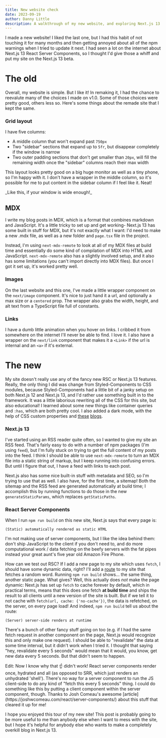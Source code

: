 ```yaml
---
title: New website check
date: 2023-09-19
author: Danny Little
description: A walkthrough of my new website, and exploring Next.js 13 and RSC
---
```


I made a new website! I liked the last one, but I had this habit of not touching it for many months and then getting annoyed about all of the npm warnings when I tried to update it next. I had seen a lot on the internet about Next.js 13 React Server Components, so I thought I'd give those a whiff and put my site on the Next.js 13 beta.

# The old

Overall, my website is simple. But I like it! In remaking it, I had the chance to reevalute many of the choices I made on v1.0. Some of those choices were pretty good, others less so. Here's some things about the remade site that I kept the same.

### Grid layout

I have five columns:

- A middle column that won't expand past `750px`
- Two "sidebar" sections that expand up to `5fr`, but disappear completely if the window is narrow
- Two outer padding sections that don't get smaller than `20px`, will fill the remaining width once the "sidebar" columns reach their max width

This layout looks pretty good on a big huge monitor as well as a tiny phone, so I'm
happy with it. I don't have a wrapper in the middle column, so it's possible for
me to put content in the sidebar column if I feel like it. Neat!

<div
  className="sidebar-right"
  style={{
    witdh: "min-content",
    margin: "0.5em auto 0 auto",
  }}
>
  <div
    style={{
      padding: "0.5em",
      border: "1px solid",
      borderRadius: "5px",
      boxShadow: "5px 3px 1px var(--color-text)",
      marginLeft: "1em",
    }}
  >
    _Like this, if your window is wide enough!_
  </div>
</div>

<h2 style={{ marginTop: "1em" }}>MDX</h2>

I write my blog posts in MDX, which is a format that combines markdown and JavaScript. It's a little tricky to set up and get working- Next.js 13 has some built in stuff for MDX, but it's not exactly what I want: I'd need to make a new .mdx file, as well as a new folder and `page.tsx` file in the project.

Instead, I'm using `next-mdx-remote` to look at all of my MDX files at build time and essentially do some kind of compilation of MDX into HTML and JavaScript. `next-mdx-remote` also has a slightly involved setup, and it also has some limitations (you can't import directly into MDX files). But once I got it set up, it's worked pretty well.

### Images

On the last website and this one, I've made a little wrapper component on the `next/image` component. It's nice to just hand it a url, and optionally a max size or a `centered` prop. The wrapper also grabs the width, height, and alt text from a TypeScript file full of constants.

### Links

I have a dumb little animation when you hover on links. I cribbed it from somewhere on the internet I'll never be able to find. I love it. I also have a wrapper on the `next/link` component that makes it a `<Link>` if the url is internal and an `<a>` if it's external.

# The new

My site doesn't really use any of the fancy new RSC or Next.js 13 features. Really, the only thing I did was change from Styled-Components to CSS modules, because Styled-Components had a little bit of a janky setup on both Next.js 12 and Next.js 13, and I'd rather use something built in to the framework. It was a little laborious rewriting all of the CSS for this site, but also educational! I learned about some new things like container queries and `:has`, which are both pretty cool. I also added a dark mode, with the help of CSS custom properties and [these](https://chriscoyier.net/2023/01/19/dark-mode-via-a-smallish-script-in-the-head-avoiding-fart/) [blogs](https://www.joshwcomeau.com/react/dark-mode/).

### Next.js 13

I've started using an RSS reader quite often, so I wanted to give my site an RSS feed. That's fairly easy to do with a number of npm packages (I'm using `feed`), but I'm fully stuck on trying to get the full content of my posts into the feed. I think I should be able to use `next-mdx-remote` to turn an MDX file into a static string of markup, but I keep running into confusing errors. But until I figure that out, I have a feed with links to each post.

Next.js also has some nice built-in stuff with metadata and SEO, so I'm trying to use that as well. I also have, for the first time, a sitemap! Both the sitemap and the RSS feed are generated automatically at build time; I accomplish this by running functions to do those in the new `generateStaticParams`, which replaces `getStaticPaths`.

### React Server Components

When I run `npm run build` on this new site, Next.js says that every page is:

```none
(Static) automatically rendered as static HTML
```

I'm not making use of server components, but I like the idea behind them: don't ship JavaScript to the client if you don't need to, and do more computational work / data fetching on the beefy servers with the fat pipes instead your great aunt's five year old Amazon Fire Phone.

How can we test out RSC? If I add a new page to my site which uses `fetch`, I should have some dynamic data, right? I'll add a [route](/rsc) to my site that fetches a random word. Running `npm run build` shows... the same thing, another static page. What gives? Well, this actually does _not_ make the page dynamic: Next.js has set up `fetch` to cache forever by default, which in practical terms, means that this does one fetch **at build time** and ships the result to all clients until a new version of the site is built. But if we tell it to not cache with `fetch(url, cache: {'no-cache'})`, the data is refetched, on the server, on every page load! And indeed, `npm run build` tell us about the route:

```none
(Server) server-side renders at runtime
```

There's a bunch of other fancy stuff going on too (e.g. if I had the same fetch request in another component on the page, Next.js would recognize this and only make one request). I should be able to "revalidate" the data at some time interval, but it didn't work when I tried it. I thought that saying "hey, revalidate every 5 seconds" would mean that it would, you know, get new data every 5 seconds. But that didn't seem to happen.

<Popout>
  Edit: Now I know why that ☝️ didn't work! React server components render once,
  hydrated and all (as opposed to SRR, which just renders an unhydrated
  'shell'). There's no way for a server component to run the JS client-side to
  do any kind of "fetch this every 5 seconds" thing. I could do something like
  this by putting a client component within the server component, though. Thanks
  to Josh Comeau's awesome
  [article](https://joshwcomeau.com/react/server-components/) about this stuff
  that cleared it up for me!
</Popout>

I hope you enjoyed this tour of my new site! This post is probably going to be more useful to me than anybody else when I want to mess with the site, but I hope it's helpful for anybody else who wants to make a completely overkill blog in Next.js 13.
